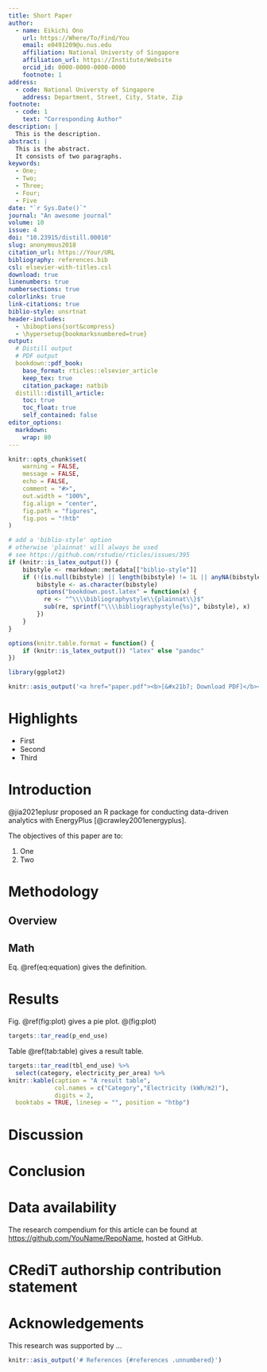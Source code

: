 ```yaml
---
title: Short Paper
author:
  - name: Eikichi Ono
    url: https://Where/To/Find/You
    email: e0491209@u.nus.edu
    affiliation: National Universty of Singapore
    affiliation_url: https://Institute/Website
    orcid_id: 0000-0000-0000-0000
    footnote: 1
address:
  - code: National Universty of Singapore
    address: Department, Street, City, State, Zip
footnote:
  - code: 1
    text: "Corresponding Author"
description: |
  This is the description.
abstract: |
  This is the abstract.
  It consists of two paragraphs.
keywords:
  - One;
  - Two;
  - Three;
  - Four;
  - Five
date: "`r Sys.Date()`"
journal: "An awesome journal"
volume: 10
issue: 4
doi: "10.23915/distill.00010"
slug: anonymous2018
citation_url: https://Your/URL
bibliography: references.bib
csl: elsevier-with-titles.csl
download: true
linenumbers: true
numbersections: true
colorlinks: true
link-citations: true
biblio-style: unsrtnat
header-includes:
  - \biboptions{sort&compress}
  - \hypersetup{bookmarksnumbered=true}
output:
  # Distill output
  # PDF output
  bookdown::pdf_book:
    base_format: rticles::elsevier_article
    keep_tex: true
    citation_package: natbib
  distill::distill_article:
    toc: true
    toc_float: true
    self_contained: false
editor_options:
  markdown:
    wrap: 80
---
```


```r
knitr::opts_chunk$set(
    warning = FALSE,
    message = FALSE,
    echo = FALSE,
    comment = "#>",
    out.width = "100%",
    fig.align = "center",
    fig.path = "figures",
    fig.pos = "!htb"
)

# add a 'biblio-style' option
# otherwise 'plainnat' will always be used
# see https://github.com/rstudio/rticles/issues/395
if (knitr::is_latex_output()) {
    bibstyle <- rmarkdown::metadata[["biblio-style"]]
    if (!(is.null(bibstyle) || length(bibstyle) != 1L || anyNA(bibstyle))) {
        bibstyle <- as.character(bibstyle)
        options("bookdown.post.latex" = function(x) {
          re <- "^\\\\bibliographystyle\\{plainnat\\}$"
          sub(re, sprintf("\\\\bibliographystyle{%s}", bibstyle), x)
        })
    }
}

options(knitr.table.format = function() {
    if (knitr::is_latex_output()) "latex" else "pandoc"
})

library(ggplot2)
```

```r
knitr::asis_output('<a href="paper.pdf"><b>[&#x21b7; Download PDF]</b></a>')
```

# Highlights {.unnumbered}

-   First
-   Second
-   Third

# Introduction

@jia2021eplusr proposed an R package for conducting data-driven analytics with
EnergyPlus [@crawley2001energyplus].

The objectives of this paper are to:

1. One
2. Two

# Methodology

## Overview

## Math

Eq. \@ref(eq:equation) gives the definition.

\begin{equation}
  \bar{X}=\frac{1}{n}\sum_{i=1}^nX_i
  (\#eq:equation)
\end{equation}

# Results

Fig. \@ref(fig:plot) gives a pie plot.
\@(fig:plot)

```r
targets::tar_read(p_end_use)
```

Table \@ref(tab:table) gives a result table.

```r
targets::tar_read(tbl_end_use) %>%
  select(category, electricity_per_area) %>%
knitr::kable(caption = "A result table",
             col.names = c("Category","Electricity (kWh/m2)"),
             digits = 2,
  booktabs = TRUE, linesep = "", position = "htbp")
```

# Discussion

# Conclusion

# Data availability {.unnumbered}

The research compendium for this article can be found at
<https://github.com/YouName/RepoName>, hosted at GitHub.

# CRediT authorship contribution statement {.unnumbered}

# Acknowledgements {.unnumbered}

This research was supported by ...

```r
knitr::asis_output('# References {#references .unnumbered}')
```
